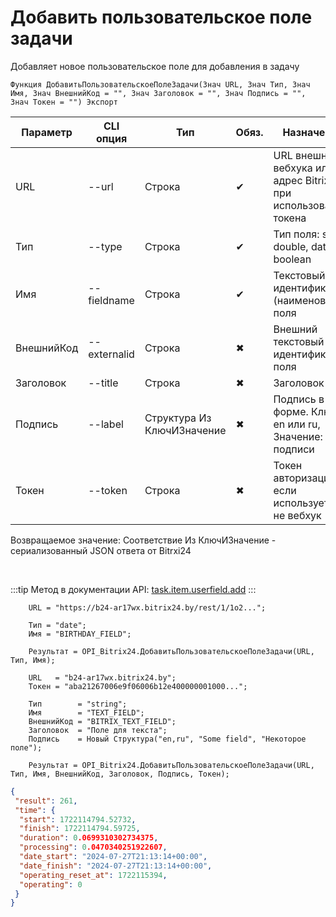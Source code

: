 ﻿---
sidebar_position: 2
---


# Добавить пользовательское поле задачи
 Добавляет новое пользовательское поле для добавления в задачу



`Функция ДобавитьПользовательскоеПолеЗадачи(Знач URL, Знач Тип, Знач Имя, Знач ВнешнийКод = "", Знач Заголовок = "", Знач Подпись = "", Знач Токен = "") Экспорт`

  | Параметр | CLI опция | Тип | Обяз. | Назначение |
  |-|-|-|-|-|
  | URL | --url | Строка | &#x2714; | URL внешнего вебхука или адрес Bitrix24 при использовании токена |
  | Тип | --type | Строка | &#x2714; | Тип поля: string, double, date, boolean |
  | Имя | --fieldname | Строка | &#x2714; | Текстовый идентификатор (наименование) поля |
  | ВнешнийКод | --externalid | Строка | &#x2716; | Внешний текстовый идентификатор поля |
  | Заголовок | --title | Строка | &#x2716; | Заголовок поля |
  | Подпись | --label | Структура Из КлючИЗначение | &#x2716; | Подпись в форме. Ключ: en или ru, Значение: Текст подписи |
  | Токен | --token | Строка | &#x2716; | Токен авторизации, если используется не вебхук |

  
  Возвращаемое значение:   Соответствие Из КлючИЗначение - сериализованный JSON ответа от Bitrxi24

<br/>

:::tip
Метод в документации API: [task.item.userfield.add](https://dev.1c-bitrix.ru/rest_help/tasks/task/userfield/add.php)
:::
<br/>


```bsl title="Пример использования для 1С:Предприятие/OneScript"
    URL = "https://b24-ar17wx.bitrix24.by/rest/1/1o2...";

    Тип = "date";
    Имя = "BIRTHDAY_FIELD";

    Результат = OPI_Bitrix24.ДобавитьПользовательскоеПолеЗадачи(URL, Тип, Имя);

    URL   = "b24-ar17wx.bitrix24.by";
    Токен = "aba21267006e9f06006b12e400000001000...";

    Тип        = "string";
    Имя        = "TEXT_FIELD";
    ВнешнийКод = "BITRIX_TEXT_FIELD";
    Заголовок  = "Поле для текста";
    Подпись    = Новый Структура("en,ru", "Some field", "Некоторое поле");

    Результат = OPI_Bitrix24.ДобавитьПользовательскоеПолеЗадачи(URL, Тип, Имя, ВнешнийКод, Заголовок, Подпись, Токен);
```
    



```json title="Результат"
{
 "result": 261,
 "time": {
  "start": 1722114794.52732,
  "finish": 1722114794.59725,
  "duration": 0.0699310302734375,
  "processing": 0.0470340251922607,
  "date_start": "2024-07-27T21:13:14+00:00",
  "date_finish": "2024-07-27T21:13:14+00:00",
  "operating_reset_at": 1722115394,
  "operating": 0
 }
}
```
